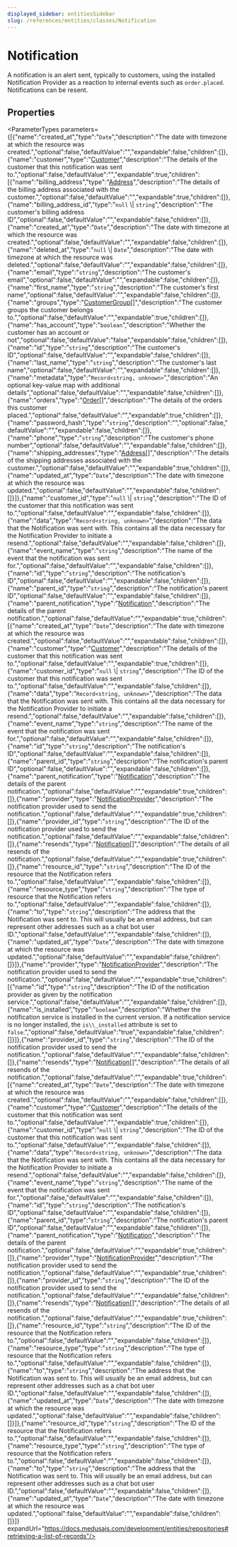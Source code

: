 ```yaml
---
displayed_sidebar: entitiesSidebar
slug: /references/entities/classes/Notification
---
```



# Notification

A notification is an alert sent, typically to customers, using the installed Notification Provider as a reaction to internal events such as `order.placed`. Notifications can be resent.

## Properties

<ParameterTypes parameters={[{"name":"created_at","type":"`Date`","description":"The date with timezone at which the resource was created.","optional":false,"defaultValue":"","expandable":false,"children":[]},{"name":"customer","type":"[Customer](entities.Customer.mdx)","description":"The details of the customer that this notification was sent to.","optional":false,"defaultValue":"","expandable":true,"children":[{"name":"billing_address","type":"[Address](entities.Address.mdx)","description":"The details of the billing address associated with the customer.","optional":false,"defaultValue":"","expandable":true,"children":[]},{"name":"billing_address_id","type":"`null` \\| `string`","description":"The customer's billing address ID","optional":false,"defaultValue":"","expandable":false,"children":[]},{"name":"created_at","type":"`Date`","description":"The date with timezone at which the resource was created.","optional":false,"defaultValue":"","expandable":false,"children":[]},{"name":"deleted_at","type":"`null` \\| `Date`","description":"The date with timezone at which the resource was deleted.","optional":false,"defaultValue":"","expandable":false,"children":[]},{"name":"email","type":"`string`","description":"The customer's email","optional":false,"defaultValue":"","expandable":false,"children":[]},{"name":"first_name","type":"`string`","description":"The customer's first name","optional":false,"defaultValue":"","expandable":false,"children":[]},{"name":"groups","type":"[CustomerGroup](entities.CustomerGroup.mdx)[]","description":"The customer groups the customer belongs to.","optional":false,"defaultValue":"","expandable":true,"children":[]},{"name":"has_account","type":"`boolean`","description":"Whether the customer has an account or not","optional":false,"defaultValue":"false","expandable":false,"children":[]},{"name":"id","type":"`string`","description":"The customer's ID","optional":false,"defaultValue":"","expandable":false,"children":[]},{"name":"last_name","type":"`string`","description":"The customer's last name","optional":false,"defaultValue":"","expandable":false,"children":[]},{"name":"metadata","type":"`Record<string, unknown>`","description":"An optional key-value map with additional details","optional":false,"defaultValue":"","expandable":false,"children":[]},{"name":"orders","type":"[Order](entities.Order.mdx)[]","description":"The details of the orders this customer placed.","optional":false,"defaultValue":"","expandable":true,"children":[]},{"name":"password_hash","type":"`string`","description":"","optional":false,"defaultValue":"","expandable":false,"children":[]},{"name":"phone","type":"`string`","description":"The customer's phone number","optional":false,"defaultValue":"","expandable":false,"children":[]},{"name":"shipping_addresses","type":"[Address](entities.Address.mdx)[]","description":"The details of the shipping addresses associated with the customer.","optional":false,"defaultValue":"","expandable":true,"children":[]},{"name":"updated_at","type":"`Date`","description":"The date with timezone at which the resource was updated.","optional":false,"defaultValue":"","expandable":false,"children":[]}]},{"name":"customer_id","type":"`null` \\| `string`","description":"The ID of the customer that this notification was sent to.","optional":false,"defaultValue":"","expandable":false,"children":[]},{"name":"data","type":"`Record<string, unknown>`","description":"The data that the Notification was sent with. This contains all the data necessary for the Notification Provider to initiate a resend.","optional":false,"defaultValue":"","expandable":false,"children":[]},{"name":"event_name","type":"`string`","description":"The name of the event that the notification was sent for.","optional":false,"defaultValue":"","expandable":false,"children":[]},{"name":"id","type":"`string`","description":"The notification's ID","optional":false,"defaultValue":"","expandable":false,"children":[]},{"name":"parent_id","type":"`string`","description":"The notification's parent ID","optional":false,"defaultValue":"","expandable":false,"children":[]},{"name":"parent_notification","type":"[Notification](entities.Notification.mdx)","description":"The details of the parent notification.","optional":false,"defaultValue":"","expandable":true,"children":[{"name":"created_at","type":"`Date`","description":"The date with timezone at which the resource was created.","optional":false,"defaultValue":"","expandable":false,"children":[]},{"name":"customer","type":"[Customer](entities.Customer.mdx)","description":"The details of the customer that this notification was sent to.","optional":false,"defaultValue":"","expandable":true,"children":[]},{"name":"customer_id","type":"`null` \\| `string`","description":"The ID of the customer that this notification was sent to.","optional":false,"defaultValue":"","expandable":false,"children":[]},{"name":"data","type":"`Record<string, unknown>`","description":"The data that the Notification was sent with. This contains all the data necessary for the Notification Provider to initiate a resend.","optional":false,"defaultValue":"","expandable":false,"children":[]},{"name":"event_name","type":"`string`","description":"The name of the event that the notification was sent for.","optional":false,"defaultValue":"","expandable":false,"children":[]},{"name":"id","type":"`string`","description":"The notification's ID","optional":false,"defaultValue":"","expandable":false,"children":[]},{"name":"parent_id","type":"`string`","description":"The notification's parent ID","optional":false,"defaultValue":"","expandable":false,"children":[]},{"name":"parent_notification","type":"[Notification](entities.Notification.mdx)","description":"The details of the parent notification.","optional":false,"defaultValue":"","expandable":true,"children":[]},{"name":"provider","type":"[NotificationProvider](entities.NotificationProvider.mdx)","description":"The notification provider used to send the notification.","optional":false,"defaultValue":"","expandable":true,"children":[]},{"name":"provider_id","type":"`string`","description":"The ID of the notification provider used to send the notification.","optional":false,"defaultValue":"","expandable":false,"children":[]},{"name":"resends","type":"[Notification](entities.Notification.mdx)[]","description":"The details of all resends of the notification.","optional":false,"defaultValue":"","expandable":true,"children":[]},{"name":"resource_id","type":"`string`","description":"The ID of the resource that the Notification refers to.","optional":false,"defaultValue":"","expandable":false,"children":[]},{"name":"resource_type","type":"`string`","description":"The type of resource that the Notification refers to.","optional":false,"defaultValue":"","expandable":false,"children":[]},{"name":"to","type":"`string`","description":"The address that the Notification was sent to. This will usually be an email address, but can represent other addresses such as a chat bot user ID.","optional":false,"defaultValue":"","expandable":false,"children":[]},{"name":"updated_at","type":"`Date`","description":"The date with timezone at which the resource was updated.","optional":false,"defaultValue":"","expandable":false,"children":[]}]},{"name":"provider","type":"[NotificationProvider](entities.NotificationProvider.mdx)","description":"The notification provider used to send the notification.","optional":false,"defaultValue":"","expandable":true,"children":[{"name":"id","type":"`string`","description":"The ID of the notification provider as given by the notification service.","optional":false,"defaultValue":"","expandable":false,"children":[]},{"name":"is_installed","type":"`boolean`","description":"Whether the notification service is installed in the current version. If a notification service is no longer installed, the `is\\_installed` attribute is set to `false`.","optional":false,"defaultValue":"true","expandable":false,"children":[]}]},{"name":"provider_id","type":"`string`","description":"The ID of the notification provider used to send the notification.","optional":false,"defaultValue":"","expandable":false,"children":[]},{"name":"resends","type":"[Notification](entities.Notification.mdx)[]","description":"The details of all resends of the notification.","optional":false,"defaultValue":"","expandable":true,"children":[{"name":"created_at","type":"`Date`","description":"The date with timezone at which the resource was created.","optional":false,"defaultValue":"","expandable":false,"children":[]},{"name":"customer","type":"[Customer](entities.Customer.mdx)","description":"The details of the customer that this notification was sent to.","optional":false,"defaultValue":"","expandable":true,"children":[]},{"name":"customer_id","type":"`null` \\| `string`","description":"The ID of the customer that this notification was sent to.","optional":false,"defaultValue":"","expandable":false,"children":[]},{"name":"data","type":"`Record<string, unknown>`","description":"The data that the Notification was sent with. This contains all the data necessary for the Notification Provider to initiate a resend.","optional":false,"defaultValue":"","expandable":false,"children":[]},{"name":"event_name","type":"`string`","description":"The name of the event that the notification was sent for.","optional":false,"defaultValue":"","expandable":false,"children":[]},{"name":"id","type":"`string`","description":"The notification's ID","optional":false,"defaultValue":"","expandable":false,"children":[]},{"name":"parent_id","type":"`string`","description":"The notification's parent ID","optional":false,"defaultValue":"","expandable":false,"children":[]},{"name":"parent_notification","type":"[Notification](entities.Notification.mdx)","description":"The details of the parent notification.","optional":false,"defaultValue":"","expandable":true,"children":[]},{"name":"provider","type":"[NotificationProvider](entities.NotificationProvider.mdx)","description":"The notification provider used to send the notification.","optional":false,"defaultValue":"","expandable":true,"children":[]},{"name":"provider_id","type":"`string`","description":"The ID of the notification provider used to send the notification.","optional":false,"defaultValue":"","expandable":false,"children":[]},{"name":"resends","type":"[Notification](entities.Notification.mdx)[]","description":"The details of all resends of the notification.","optional":false,"defaultValue":"","expandable":true,"children":[]},{"name":"resource_id","type":"`string`","description":"The ID of the resource that the Notification refers to.","optional":false,"defaultValue":"","expandable":false,"children":[]},{"name":"resource_type","type":"`string`","description":"The type of resource that the Notification refers to.","optional":false,"defaultValue":"","expandable":false,"children":[]},{"name":"to","type":"`string`","description":"The address that the Notification was sent to. This will usually be an email address, but can represent other addresses such as a chat bot user ID.","optional":false,"defaultValue":"","expandable":false,"children":[]},{"name":"updated_at","type":"`Date`","description":"The date with timezone at which the resource was updated.","optional":false,"defaultValue":"","expandable":false,"children":[]}]},{"name":"resource_id","type":"`string`","description":"The ID of the resource that the Notification refers to.","optional":false,"defaultValue":"","expandable":false,"children":[]},{"name":"resource_type","type":"`string`","description":"The type of resource that the Notification refers to.","optional":false,"defaultValue":"","expandable":false,"children":[]},{"name":"to","type":"`string`","description":"The address that the Notification was sent to. This will usually be an email address, but can represent other addresses such as a chat bot user ID.","optional":false,"defaultValue":"","expandable":false,"children":[]},{"name":"updated_at","type":"`Date`","description":"The date with timezone at which the resource was updated.","optional":false,"defaultValue":"","expandable":false,"children":[]}]} expandUrl="https://docs.medusajs.com/development/entities/repositories#retrieving-a-list-of-records"/>
